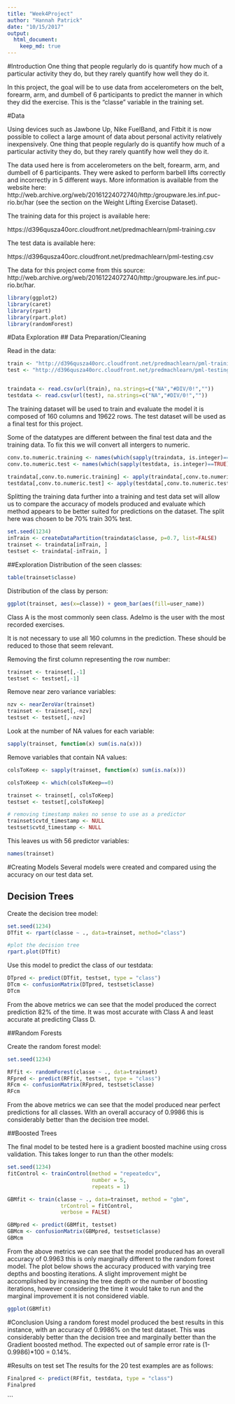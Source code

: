 ```yaml
---
title: "Week4Project"
author: "Hannah Patrick"
date: "10/15/2017"
output: 
  html_document:
    keep_md: true
---
```



#Introduction
One thing that people regularly do is quantify how much of a particular activity they do, but they rarely quantify how well they do it. 

In this project, the goal will be to use data from accelerometers on the belt, forearm, arm, and dumbell of 6 participants to predict the manner in which they did the exercise. This is the "classe" variable in the training set. 



#Data

Using devices such as Jawbone Up, Nike FuelBand, and Fitbit it is now possible to collect a large amount of data about personal activity relatively inexpensively. One thing that people regularly do is quantify how much of a particular activity they do, but they rarely quantify how well they do it. 

The data used here is from accelerometers on the belt, forearm, arm, and dumbell of 6 participants. They were asked to perform barbell lifts correctly and incorrectly in 5 different ways. More information is available from the website here: http://web.archive.org/web/20161224072740/http:/groupware.les.inf.puc-rio.br/har (see the section on the Weight Lifting Exercise Dataset).


The training data for this project is available here:

https://d396qusza40orc.cloudfront.net/predmachlearn/pml-training.csv

The test data is available here:

https://d396qusza40orc.cloudfront.net/predmachlearn/pml-testing.csv

The data for this project come from this source: http://web.archive.org/web/20161224072740/http:/groupware.les.inf.puc-rio.br/har. 


```r
library(ggplot2)
library(caret)
library(rpart)
library(rpart.plot)
library(randomForest)

```


#Data Exploration
## Data Preparation/Cleaning

Read in the data:
```r
train <- "http://d396qusza40orc.cloudfront.net/predmachlearn/pml-training.csv"
test <- "http://d396qusza40orc.cloudfront.net/predmachlearn/pml-testing.csv"


traindata <- read.csv(url(train), na.strings=c("NA","#DIV/0!",""))
testdata <- read.csv(url(test), na.strings=c("NA","#DIV/0!",""))


```


The training dataset will be used to train and evaluate the model it is composed of 160 columns and 19622 rows. The test dataset will be used as a final test for this project. 

Some of the datatypes are different between the final test data and the training data. To fix this we will convert all intergers to numeric. 
```r


conv.to.numeric.training <- names(which(sapply(traindata, is.integer)==TRUE))
conv.to.numeric.test <- names(which(sapply(testdata, is.integer)==TRUE))

traindata[,conv.to.numeric.training] <- apply(traindata[,conv.to.numeric.training], 2, function(x) as.numeric(x))
testdata[,conv.to.numeric.test] <- apply(testdata[,conv.to.numeric.test], 2, function(x) as.numeric(x))
```

Splitting the training data further into a training and test data set will allow us to compare the accuracy of models produced and evaluate which method appears to be better suited for predictions on the dataset. The split here was chosen to be 70% train 30% test.

```r
set.seed(1234)
inTrain <- createDataPartition(traindata$classe, p=0.7, list=FALSE)
trainset <- traindata[inTrain, ]
testset <- traindata[-inTrain, ]
```

##Exploration
Distribution of the seen classes:
```r
table(trainset$classe)
```

Distribution of the class by person: 
```r
ggplot(trainset, aes(x=classe)) + geom_bar(aes(fill=user_name))
```

Class A is the most commonly seen class. Adelmo is the user with the most recorded exercises. 

It is not necessary to use all 160 columns in the prediction. These should be reduced to those that seem relevant. 

Removing the first column representing the row number:
```r
trainset <- trainset[,-1]
testset <- testset[,-1]

```

Remove near zero variance variables: 
```r

nzv <- nearZeroVar(trainset)
trainset <- trainset[,-nzv]
testset <- testset[,-nzv]
```


Look at the number of NA values for each variable:
```r

sapply(trainset, function(x) sum(is.na(x)))

```

Remove variables that contain NA values: 
```r

colsToKeep <- sapply(trainset, function(x) sum(is.na(x)))

colsToKeep <- which(colsToKeep==0)

trainset <- trainset[, colsToKeep]
testset <- testset[,colsToKeep]

# removing timestamp makes no sense to use as a predictor
trainset$cvtd_timestamp <- NULL
testset$cvtd_timestamp <- NULL

```

This leaves us with 56 predictor variables: 
```r
names(trainset)

```



#Creating Models 
Several models were created and compared using the accuracy on our test data set.

## Decision Trees

Create the decision tree model:
```r
set.seed(1234)
DTfit <- rpart(classe ~ ., data=trainset, method="class")
```

```r
#plot the decision tree
rpart.plot(DTfit)
```

Use this model to predict the class of our testdata:
```r
DTpred <- predict(DTfit, testset, type = "class")
DTcm <- confusionMatrix(DTpred, testset$classe)
DTcm
```


From the above metrics we can see that the model produced the correct prediction 82% of the time. It was most accurate with Class A and least accurate at predicting Class D.

##Random Forests

Create the random forest model:
```r
set.seed(1234)

RFfit <- randomForest(classe ~ ., data=trainset)
RFpred <- predict(RFfit, testset, type = "class")
RFcm <- confusionMatrix(RFpred, testset$classe)
RFcm
```

From the above metrics we can see that the model produced near perfect predictions for all classes. With an overall accuracy of 0.9986 this is considerably better than the decision tree model. 


##Boosted Trees

The final model to be tested here is a gradient boosted machine using cross validation. 
This takes longer to run than the other models:
```r
set.seed(1234)
fitControl <- trainControl(method = "repeatedcv",
                           number = 5,
                           repeats = 1)

GBMfit <- train(classe ~ ., data=trainset, method = "gbm",
                 trControl = fitControl,
                 verbose = FALSE)

GBMpred <- predict(GBMfit, testset)
GBMcm <- confusionMatrix(GBMpred, testset$classe)
GBMcm

```

From the above metrics we can see that the model produced has an overall accuracy of 0.9963 this is only marginally different to the random forest model. The plot below shows the accuracy produced with varying tree depths and boosting iterations. A slight improvement might be accomplished by increasing the tree depth or the number of boosting iterations, however considering the time it would take to run and the marginal improvement it is not considered viable. 

```r
ggplot(GBMfit)
```


#Conclusion 
Using a random forest model produced the best results in this instance, with an accuracy of 0.9986% on the test dataset. This was considerably better than the decision tree and marginally better than the Gradient boosted method. The expected out of sample error rate is (1-0.9986)*100 = 0.14%. 



#Results on test set
The results for the 20 test examples are as follows:


```r

Finalpred <- predict(RFfit, testdata, type = "class")
Finalpred

```
```
















